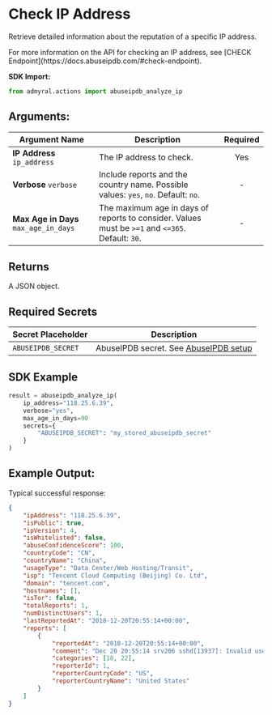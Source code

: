 
# Check IP Address

Retrieve detailed information about the reputation of a specific IP address.

<Callout type="info">
	For more information on the API for checking an IP address, see [CHECK
	Endpoint](https://docs.abuseipdb.com/#check-endpoint).
</Callout>

**SDK Import:**

```python
from admyral.actions import abuseipdb_analyze_ip
```

## Arguments:

| Argument Name                         | Description                                                                                      | Required |
| ------------------------------------- | ------------------------------------------------------------------------------------------------ | :------: |
| **IP Address** `ip_address`           | The IP address to check.                                                                         |   Yes    |
| **Verbose** `verbose`                 | Include reports and the country name. Possible values: `yes`, `no`. Default: `no`.               |    -     |
| **Max Age in Days** `max_age_in_days` | The maximum age in days of reports to consider. Values must be `>=1` and `<=365`. Default: `30`. |    -     |

## Returns

A JSON object.

## Required Secrets

| Secret Placeholder | Description                                                                |
| ------------------ | -------------------------------------------------------------------------- |
| `ABUSEIPDB_SECRET` | AbuseIPDB secret. See [AbuseIPDB setup](/integrations/abuseipdb/abuseipdb) |

## SDK Example

```python
result = abuseipdb_analyze_ip(
	ip_address="118.25.6.39",
	verbose="yes",
	max_age_in_days=90
	secrets={
		"ABUSEIPDB_SECRET": "my_stored_abuseipdb_secret"
	}
)
```

## Example Output:

Typical successful response:

```json
{
	"ipAddress": "118.25.6.39",
	"isPublic": true,
	"ipVersion": 4,
	"isWhitelisted": false,
	"abuseConfidenceScore": 100,
	"countryCode": "CN",
	"countryName": "China",
	"usageType": "Data Center/Web Hosting/Transit",
	"isp": "Tencent Cloud Computing (Beijing) Co. Ltd",
	"domain": "tencent.com",
	"hostnames": [],
	"isTor": false,
	"totalReports": 1,
	"numDistinctUsers": 1,
	"lastReportedAt": "2018-12-20T20:55:14+00:00",
	"reports": [
		{
			"reportedAt": "2018-12-20T20:55:14+00:00",
			"comment": "Dec 20 20:55:14 srv206 sshd[13937]: Invalid user oracle from 118.25.6.39",
			"categories": [18, 22],
			"reporterId": 1,
			"reporterCountryCode": "US",
			"reporterCountryName": "United States"
		}
	]
}
```
